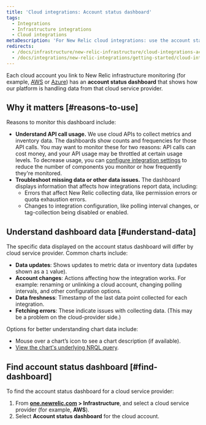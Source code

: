 ```yaml
---
title: 'Cloud integrations: Account status dashboard'
tags:
  - Integrations
  - Infrastructure integrations
  - Cloud integrations
metaDescription: 'For New Relic cloud integrations: use the account status dashboard to understand how your cloud service is using APIs and transmitting data.'
redirects:
  - /docs/infrastructure/new-relic-infrastructure/cloud-integrations-account-status-dashboard
  - /docs/integrations/new-relic-integrations/getting-started/cloud-integrations-account-status-dashboard
---
```


Each cloud account you link to New Relic infrastructure monitoring (for example, [AWS](/docs/integrations/amazon-integrations/get-started/connect-aws-infrastructure) or [Azure](/docs/integrations/microsoft-azure-integrations/getting-started/introduction-azure-monitoring-integrations)) has an **account status dashboard** that shows how our platform is handling data from that cloud service provider.

## Why it matters [#reasons-to-use]

Reasons to monitor this dashboard include:

* **Understand API call usage.** We use cloud APIs to collect metrics and inventory data. The dashboards show counts and frequencies for those API calls. You may want to monitor these for two reasons: API calls can cost money, and your API usage may be throttled at certain usage levels. To decrease usage, you can [configure integration settings](/docs/integrations/new-relic-integrations/getting-started/configure-polling-frequency-data-collection-cloud-integrations) to reduce the number of components you monitor or how frequently they're monitored.
* **Troubleshoot missing data or other data issues.** The dashboard displays information that affects how integrations report data, including:
  * Errors that affect New Relic collecting data, like permission errors or quota exhaustion errors.
  * Changes to integration configuration, like polling interval changes, or tag-collection being disabled or enabled.

## Understand dashboard data [#understand-data]

The specific data displayed on the account status dashboard will differ by cloud service provider. Common charts include:

* **Data updates**: Shows updates to metric data or inventory data (updates shown as a `1` value).
* **Account changes**: Actions affecting how the integration works. For example: renaming or unlinking a cloud account, changing polling intervals, and other configuration options.
* **Data freshness**: Timestamp of the last data point collected for each integration.
* **Fetching errors**: These indicate issues with collecting data. (This may be a problem on the cloud-provider side.)

Options for better understanding chart data include:

* Mouse over a chart’s <Icon name="fe-help-circle"/>
  icon to see a chart description (if available).
* [View the chart's underlying NRQL query](/docs/using-new-relic/user-interface-functions/view-your-data/standard-page-functions).

## Find account status dashboard [#find-dashboard]

To find the account status dashboard for a cloud service provider:

1. From **[one.newrelic.com](http://one.newrelic.com) > Infrastructure**, and select a cloud service provider (for example, **AWS**).
2. Select **Account status dashboard** for the cloud account.
